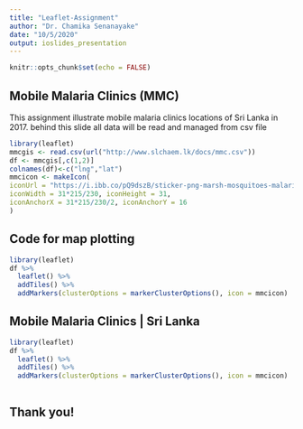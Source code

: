 ```yaml
---
title: "Leaflet-Assignment"
author: "Dr. Chamika Senanayake"
date: "10/5/2020"
output: ioslides_presentation
---
```


```r
knitr::opts_chunk$set(echo = FALSE)
```

## Mobile Malaria Clinics (MMC)

This assignment illustrate mobile malaria clinics locations of Sri Lanka in 2017.
behind this slide all data will be read and managed from csv file

```r
library(leaflet)
mmcgis <- read.csv(url("http://www.slchaem.lk/docs/mmc.csv"))
df <- mmcgis[,c(1,2)]
colnames(df)<-c("lng","lat")
mmcicon <- makeIcon(
iconUrl = "https://i.ibb.co/pQ9dszB/sticker-png-marsh-mosquitoes-malaria-mosquito-borne-disease-mosquito-control-mosquito-angle-logo-ins.png",
iconWidth = 31*215/230, iconHeight = 31,
iconAnchorX = 31*215/230/2, iconAnchorY = 16
)
```

## Code for map plotting

```r
library(leaflet)
df %>%
  leaflet() %>%
  addTiles() %>%
  addMarkers(clusterOptions = markerClusterOptions(), icon = mmcicon)
```


## Mobile Malaria Clinics | Sri Lanka
```r
library(leaflet)
df %>%
  leaflet() %>%
  addTiles() %>%
  addMarkers(clusterOptions = markerClusterOptions(), icon = mmcicon)
  
```

## Thank you!

